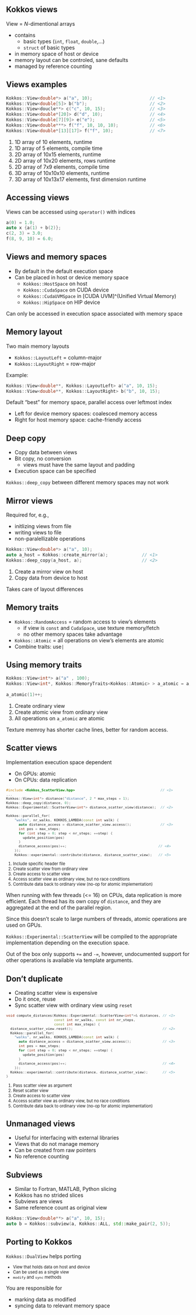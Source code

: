 ## Kokkos views

View = $N$-dimentional arrays

- contains
  - basic types (`int`, `float`, `double`,...)
  - `struct` of basic types
- in memory space of host or device
- memory layout can be controled, sane defaults
- managed by reference counting


## Views examples

```c++
Kokkos::View<double*> a("a", 10);                      // <1>
Kokkos::View<double[5]> b("b");                        // <2>
Kokkos::View<doucle**> c("c", 10, 15);                 // <3>
Kokkos::View<double*[20]> d("d", 10);                  // <4>
Kokkos::View<double[7][9]> e("e");                     // <5>
Kokkos::View<double***> f("f", 10, 10, 10);            // <6>
Kokkos::View<double*[13][17]> f("f", 10);              // <7>
```

1. 1D array of 10 elements, runtime
2. 1D array of 5 elements, compile time
3. 2D array of 10x15 elements, runtime
4. 2D array of 10x20 elements, rows runtime
5. 2D array of 7x9 elements, compile time
6. 3D array of 10x10x10 elements, runtime
7. 3D array of 10x13x17 elements, first dimension runtime


## Accessing views

Views can be accessed using `operator()` with indices

```c++
a(0) = 1.0;
auto x {a(1) + b(2)};
c(2, 3) = 3.0;
f(8, 9, 10) = 6.0;
```


## Views and memory spaces

- By default in the default execution space
- Can be placed in host or device memory space
  - `Kokkos::HostSpace` on host
  - `Kokkos::CudaSpace` on CUDA device
  - `Kokkos::CudaUVMSpace` in [CUDA UVM]^(Unified Virtual Memory)
  - `Kokkos::HipSpace` on HIP device

::: {.callout-warning .fragment}
Can only be accessed in execution space associated with memory space
:::


## Memory layout

Two main memory layouts

- `Kokkos::LayoutLeft` = column-major
- `Kokkos::LayoutRight` = row-major

::: {.fragment}
Example:

```c++
Kokkos::View<double**, Kokkos::LayoutLeft> a("a", 10, 15);
Kokkos::View<double**, Kokkos::LayoutRight> b("b", 10, 15);
```
:::

::: {.fragment}
Default "best" for memory space, parallel access over leftmost index

- Left for device memory spaces: coalesced memory access
- Right for host memory space: cache-friendly access
:::


## Deep copy

- Copy data between views
- Bit copy, no conversion
  - views must have the same layout and padding
- Execution space can be specified

::: {.callout-warning .fragment}
`Kokkos::deep_copy` between different memory spaces may not work
:::


## Mirror views

Required for, e.g.,

- initlizing views from file
- writing views to file
- non-paralellizable operations

::: {.fragment}
```c++
Kokkos::View<double*> a("a", 10);
auto a_host = Kokkos::create_mirror(a);             // <1>
Kokkos::deep_copy(a_host, a);                       // <2>
```

1. Create a mirror view on host
2. Copy data from device to host
:::

::: {.fragment}
Takes care of layout differences
:::


## Memory traits

- `Kokkos::RandomAccess` = random access to view's elements
  - if view is `const` and `CudaSpace`, use texture memory/fetch
  - no other memory spaces take advantage
- `Kokkos::Atomic` = all operations on view's elements are atomic
- Combine traits: use`|`


## Using memory traits

```c++
Kokkos::View<int*> a("a" , 100);                                                // <1>
Kokkos::View<int*, Kokkos::MemoryTraits<Kokkos::Atomic> > a_atomic = a;         // <2>
    
a_atomic(1)++;                                                                  // <3>
```

1. Create ordinary view
2. Create atomic view from ordinary view
3. All operations on `a_atomic` are atomic

::: notes
Texture memroy has shorter cache lines, better for random access.
:::


## Scatter views

Implementation execution space dependent

- On GPUs: atomic
- On CPUs: data replication

::: {.fragment style="font-size: 80%"}
```c++
#include <Kokkos_ScatterView.hpp>                                         // <1>
...
Kokkos::View<int*> distance("distance", 2 * max_steps + 1);
Kokkos::deep_copy(distance, 0);
Kokkos::Experimental::ScatterView<int*> distance_scatter_view(distance);  // <2>

Kokkos::parallel_for(
    "walks", nr_walks, KOKKOS_LAMBDA(const int walk) {
      auto distance_access = distance_scatter_view.access();              // <3>
      int pos = max_steps;
      for (int step = 0; step < nr_steps; ++step) {
        update_position(pos)
      }
      distance_access(pos)++;                                            // <4>
    });
    Kokkos::experimental::contribute(distance, distance_scatter_view);   // <5>
```

1. Include specific header file
2. Create scatter view from ordinary view
3. Create access to scatter view
4. Access scatter view as ordinary view, but no race conditions
5. Contribute data back to ordinary view (no-op for atomic implementation)
:::

::: notes
When running with few threads (<= 16) on CPUs, data replication is more efficient.
Each thread has its own copy of `distance`, and they are aggregated at the end of
the parallel region.

Since this doesn't scale to large numbers of threads, atomic operations are used on GPUs.

`Kokkos::Experimental::ScatterView` will be compiled to the appropriate implementation
depending on the execution space.

Out of the box only supports `+=` and `-=`, however, undocumented support for other
operations is available via template arguments.
:::


## Don't duplicate

- Creating scatter view  is expensive
- Do it once, reuse
- Sync scatter view with ordinary view using `reset`

::: {.fragment style="font-size: 80%"}
```c++
void compute_distances(Kokkos::Experimental::ScatterView<int*>& distances, // <1>
                       const int nr_walks, const int nr_steps,
                       const int max_steps) {
  distance_scatter_view.reset();                                           // <2>
  Kokkos::parallel_for(
    "walks", nr_walks, KOKKOS_LAMBDA(const int walk) {
      auto distance_access = distance_scatter_view.access();               // <3>
      int pos = max_steps;
      for (int step = 0; step < nr_steps; ++step) {
        update_position(pos)
      }
      distance_access(pos)++;                                              // <4>
    });
  Kokkos::experimental::contribute(distance, distance_scatter_view);       // <5>
}
```

1. Pass scatter view as argument
2. Reset scatter view
3. Create access to scatter view
4. Access scatter view as ordinary view, but no race conditions
5. Contribute data back to ordinary view (no-op for atomic implementation)
:::


## Unmanaged views

- Useful for interfacing with external libraries
- Views that do not manage memory
- Can be created from raw pointers
- No reference counting


## Subviews

- Similar to Fortran, MATLAB, Python slicing
- Kokkos has no strided slices
- Subviews are views
- Same reference count as original view

::: {.fragment}
```c++
Kokkos::View<double**> a("a", 10, 15);
auto b = Kokkos::subview(a, Kokkos::ALL, std::make_pair(2, 5));             // <1>
```
:::


## Porting to Kokkos

::: {.callout-tip}
`Kokkos::DualView` helps porting
:::

::: {.fragment style="font-size: 80%"}
- View that holds data on host and device
- Can be used as a single view
- `modify` and `sync` methods
:::

::: {.callout-warning .fragment}
You are responsible for

- marking data as modified
- syncing data to relevant memory space
:::
